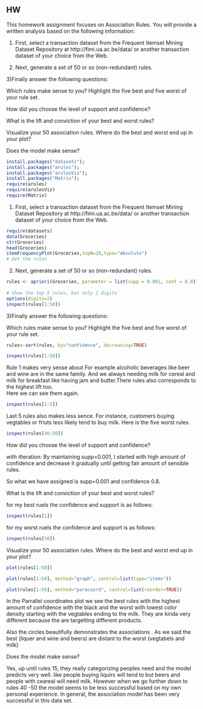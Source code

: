 ## HW
This homework assignment focuses on Association Rules. You will provide a written analysis based on the following information:

1) First, select a transaction dataset from the Frequent Itemset Mining Dataset Repository at http://fimi.ua.ac.be/data/ or another transaction dataset of your choice from the Web. 

2) Next, generate a set of 50 or so (non-redundant) rules.

3)Finally answer the following questions: 

Which rules make sense to you? Highlight the five best and five worst of your rule set. 

How did you choose the level of support and confidence? 

What is the lift and conviction of your best and worst rules? 

Visualize your 50 association rules. Where do the best and worst end up in your plot? 

Does the model make sense?

```{r}
install.packages("datasets");
install.packages("arules");
install.packages("arulesViz");
install.packages("Matrix");
require(arules)
require(arulesViz)
require(Matrix)

```



1) First, select a transaction dataset from the Frequent Itemset Mining Dataset Repository at http://fimi.ua.ac.be/data/ or another transaction dataset of your choice from the Web. 

```{r}
require(datasets)
data(Groceries)
str(Groceries)
head(Groceries)
itemFrequencyPlot(Groceries,topN=20,type="absolute")
# Get the rules
```

2) Next, generate a set of 50 or so (non-redundant) rules.
```{r}
rules <- apriori(Groceries, parameter = list(supp = 0.001, conf = 0.8))
 
# Show the top 5 rules, but only 2 digits
options(digits=2)
inspect(rules[1:50])
```

3)Finally answer the following questions: 

Which rules make sense to you? Highlight the five best and five worst of your rule set. 

```{r}

rules<-sort(rules, by="confidence", decreasing=TRUE)

inspect(rules[1:50])

```

Rule 1 makes very sense about For example alcoholic beverages like beer and wine are in the same family. 
And we always needing milk for cereal and milk for breakfast like having jam and butter.There rules also corresponds to the highest lift too.  
Here we can see them again.
```{r}
inspect(rules[1:5])
```
Last 5 rules also makes less sence. For instance, customers buying vegtables or friuts less likely tend to buy milk. Here is the five worst rules.

```{r}

inspect(rules[46:50])
```


How did you choose the level of support and confidence? 

with itteration: By maintaining supp=0.001, I started with high amount of confidence and decrease it gradually until getting fair amount of sensible rules. 

So what we have assigned is supp=0.001 and confidence 0.8.

What is the lift and conviction of your best and worst rules? 

for my best ruels the confidence and support is as follows:
```{r}
inspect(rules[1])
```

for my worst ruels the confidence and support is as follows:
```{r}
inspect(rules[50])
```




Visualize your 50 association rules. Where do the best and worst end up in your plot? 

```{r}

plot(rules[1:50])

plot(rules[1:50], method="graph", control=list(type="items"))

plot(rules[1:50], method="paracoord", control=list(reorder=TRUE))

```
In the Parrallel coordinates plot we see the best rules with the highest amount of confidence with the black and the worst with lowest color density starting with the vegtables ending to the milk. They are  kinda very different because the are targetting different products.

Also the circles beautifully demonstrates the associations . As we said the best (liquer and wine and beers) are distant to the worst (vegtabels and milk) 


Does the model make sense?

Yes, up until rules 15, they really categorizing peoples need and the model predicts very well. like people buying liquirs will tend to but beers and people with ceareal will need milk. However when we go further down to rules 40 -50 the model seems to be less successful based on my own personal experience. 
In general, the association model has been very successful in this data set. 




